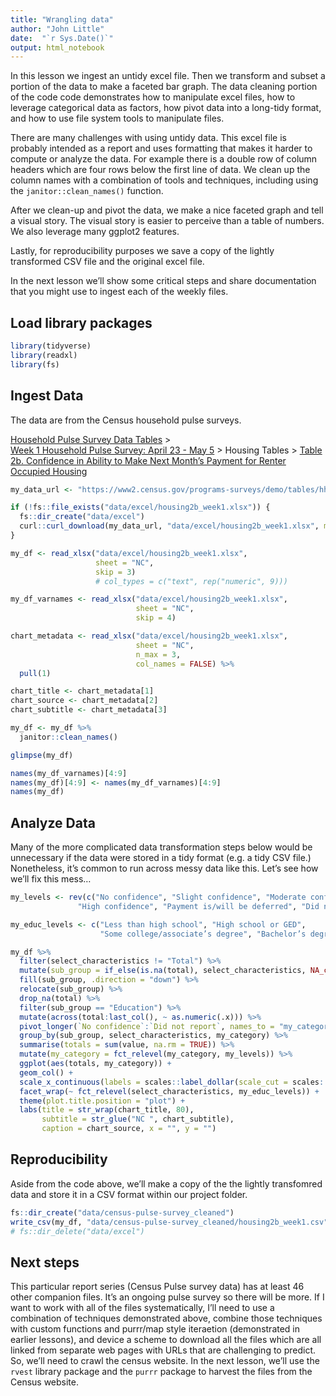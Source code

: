 ```yaml
---
title: "Wrangling data"
author: "John Little"
date:  "`r Sys.Date()`"
output: html_notebook
---
```


In this lesson we ingest an untidy excel file.  Then we transform and subset a portion of the data to make a faceted bar graph.  The data cleaning portion of the code code demonstrates how to manipulate excel files, how to leverage categorical data as factors, how pivot data into a long-tidy format, and how to use file system tools to manipulate files.

There are many challenges with using untidy data.  This excel file is probably intended as a report and uses formatting that makes it harder to compute or analyze the data.  For example there is a double row of column headers which are four rows below the first line of data.  We clean up the column names with a combination of tools and techniques, including using the `janitor::clean_names()` function.

After we clean-up and pivot the data, we make a nice faceted graph and tell a visual story.  The visual story is easier to perceive than a table of numbers.  We also leverage many ggplot2 features.

Lastly, for reproducibility purposes we save a copy of the lightly transformed CSV file and the original excel file.

In the next lesson we'll show some critical steps and share documentation that you might use to ingest each of the weekly files.  

## Load library packages

```r
library(tidyverse)
library(readxl)
library(fs)
```
## Ingest Data

The data are from the Census household pulse surveys.

[Household Pulse Survey Data Tables]("https://www.census.gov/programs-surveys/household-pulse-survey/data.html") >   
[Week 1 Household Pulse Survey: April 23 - May 5]("https://www.census.gov/data/tables/2020/demo/hhp/hhp1.html") > Housing Tables > [Table 2b. Confidence in Ability to Make Next Month's Payment for Renter Occupied Housing]("https://www2.census.gov/programs-surveys/demo/tables/hhp/2020/wk1/housing2b_week1.xlsx")  


```r
my_data_url <- "https://www2.census.gov/programs-surveys/demo/tables/hhp/2020/wk1/housing2b_week1.xlsx"

if (!fs::file_exists("data/excel/housing2b_week1.xlsx")) {
  fs::dir_create("data/excel")
  curl::curl_download(my_data_url, "data/excel/housing2b_week1.xlsx", mode = "wb")
}

my_df <- read_xlsx("data/excel/housing2b_week1.xlsx", 
                   sheet = "NC",
                   skip = 3)
                   # col_types = c("text", rep("numeric", 9)))

my_df_varnames <- read_xlsx("data/excel/housing2b_week1.xlsx", 
                            sheet = "NC",
                            skip = 4)

chart_metadata <- read_xlsx("data/excel/housing2b_week1.xlsx", 
                            sheet = "NC",
                            n_max = 3,
                            col_names = FALSE) %>% 
  pull(1)

chart_title <- chart_metadata[1]
chart_source <- chart_metadata[2]
chart_subtitle <- chart_metadata[3]

my_df <- my_df %>%
  janitor::clean_names()

glimpse(my_df)

names(my_df_varnames)[4:9]
names(my_df)[4:9] <- names(my_df_varnames)[4:9]  
names(my_df)
```
## Analyze Data

Many of the more complicated data transformation steps below would be unnecessary if the data were stored in a tidy format (e.g. a tidy CSV file.)  Nonetheless, it's common to run across messy data like this.  Let's see how we'll fix this mess...

```r
my_levels <- rev(c("No confidence",	"Slight confidence", "Moderate confidence", 
               "High confidence", "Payment is/will be deferred", "Did not report"))

my_educ_levels <- c("Less than high school", "High school or GED", 
                    "Some college/associate’s degree", "Bachelor’s degree or higher")

my_df %>% 
  filter(select_characteristics != "Total") %>% 
  mutate(sub_group = if_else(is.na(total), select_characteristics, NA_character_)) %>% 
  fill(sub_group, .direction = "down") %>% 
  relocate(sub_group) %>% 
  drop_na(total) %>% 
  filter(sub_group == "Education") %>% 
  mutate(across(total:last_col(), ~ as.numeric(.x))) %>% 
  pivot_longer(`No confidence`:`Did not report`, names_to = "my_category") %>%
  group_by(sub_group, select_characteristics, my_category) %>% 
  summarise(totals = sum(value, na.rm = TRUE)) %>% 
  mutate(my_category = fct_relevel(my_category, my_levels)) %>%
  ggplot(aes(totals, my_category)) +
  geom_col() +
  scale_x_continuous(labels = scales::label_dollar(scale_cut = scales::cut_short_scale())) +  
  facet_wrap(~ fct_relevel(select_characteristics, my_educ_levels)) +
  theme(plot.title.position = "plot") +
  labs(title = str_wrap(chart_title, 80), 
       subtitle = str_glue("NC ", chart_subtitle),
       caption = chart_source, x = "", y = "")
```
## Reproducibility

Aside from the code above, we'll make a copy of the the lightly transfomred data and store it in a CSV format within our project folder.

```r
fs::dir_create("data/census-pulse-survey_cleaned")
write_csv(my_df, "data/census-pulse-survey_cleaned/housing2b_week1.csv")
# fs::dir_delete("data/excel")
```

## Next steps

This particular report series (Census Pulse survey data) has at least 46 other companion files.  It's an ongoing pulse survey so there will be more.  If I want to work with all of the files systematically, I'll need to use a combination of techniques demonstrated above, combine those techniques with custom functions and purrr/map style iteraetion (demonstrated in earlier lessons), and device a scheme to download all the files which are all linked from separate web pages with URLs that are challenging to predict.  So, we'll need to crawl the census website.  In the next lesson, we'll use the `rvest` library package and the `purrr` package to harvest the files from the Census website.    